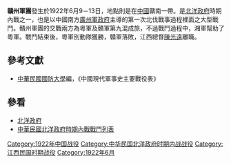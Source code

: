 {{vfd|yfux|date=2022/06/27}}
{{Infobox Military Conflict|
campaign=|
image=|
caption=|
conflict=贛州軍團|
date=1922年6月9－13日|
place=[[中國|中國]]贛南|
result=贛軍敗，江西總督[[陳光遠|陳光遠]]辭職|
combatant1=粵軍別動隊|
combatant2=贛軍第九混成旅| 
commander1=[[許崇智|許崇智]] |
commander2=張鳳歧|
strength1=|
strength2=|
casualties1=|
casualties2=|
}}
'''贛州軍團'''發生於1922年6月9－13日，地點則是在[[中國|中國]]贛南一帶。是[[北洋政府|北洋政府]]時期內戰之一，也是以中國南方[[廣州軍政府|廣州軍政府]]主導的第一次北伐戰事過程裡面之大型戰鬥。贛州軍團的交戰兩方為粵軍及贛軍第九混成旅，不過戰鬥過程中，湘軍幫助了粵軍。戰鬥結束後，粵軍別動隊獲勝，贛軍落敗，江西總督[[陳光遠|陳光遠]]離職。
==參考文獻==
*[[中華民國|中華民國]][[國防大學_(臺灣)|國防大學]]編，《中國現代軍事史主要戰役表》
==參看==
*[[北洋政府|北洋政府]]
*[[中華民國北洋政府時期內戰戰鬥列表|中華民國北洋政府時期內戰戰鬥列表]]

[[Category:1922年中国战役|Category:1922年中国战役]]
[[Category:中华民国北洋政府时期内战战役|Category:中华民国北洋政府时期内战战役]]
[[Category:江西民国时期战役|Category:江西民国时期战役]]
[[Category:1922年6月|Category:1922年6月]]